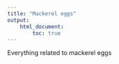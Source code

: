 ```yaml
---
title: "Mackerel eggs"
output:
    html_document:
        toc: true
---
```


Everything related to mackerel eggs



